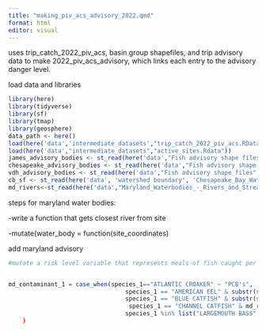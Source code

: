 ```yaml
---
title: "making_piv_acs_advisory_2022.qmd"
format: html
editor: visual
---
```


uses trip_catch_2022_piv_acs, basin group shapefiles, and trip advisory data to make 2022_piv_acs_advisory, which links each entry to the advisory danger level.

load data and libraries

```r
library(here)
library(tidyverse)
library(sf)
library(tmap)
library(geosphere)
data_path <- here()
load(here('data','intermediate_datasets',"trip_catch_2022_piv_acs.RData"))
load(here('data',"intermediate_datasets","active_sites.Rdata"))
james_advisory_bodies <- st_read(here('data',"Fish advisory shape files","JamesPolylines.shp"))
chesapeake_advisory_bodies <- st_read(here('data',"Fish advisory shape files","ChesapeakePolylines.shp"))
vdh_advisory_bodies <- st_read(here('data',"Fish advisory shape files","VDHFishConsAdvisoryPolygon.shp"))
cb_sf <- st_read(here('data', 'watershed boundary', 'Chesapeake_Bay_Watershed_Boundary.shp')) #Chesapeake Bay shapefile
md_rivers<-st_read(here('data',"Maryland_Waterbodies_-_Rivers_and_Streams_(Generalized)","HYDR_RiversStreamsGeneralized_USGS.shp"))
```

steps for maryland water bodies:

-write a function that gets closest river from site

-mutate(water_body = function(site_coordinates)

add maryland advisory

```r
#mutate a risk level variable that represents meals of fish caught per month that are safe to eat for general population (not pregnant women, women who may become pregnant, nursing women, or children). 10 means limitless



```

```r
md_contaminant_1 = case_when(species_1=="ATLANTIC CROAKER" ~ "PCB's",
                                 species_1 == "AMERICAN EEL" & substr(site_id,1,2) == "24" ~ "PCB's",
                                 species_1 == "BLUE CATFISH" & substr(site_id,1,2) == "24" ~ "PCB's",
                                  species_1 == "CHANNEL CATFISH" & md_river %in% list("CHOPTANK R","PATAPSCO R","PATUXENT R") ~ "PCB's",
                                 species_1 %in% list("LARGEMOUTH BASS","SMALLMOUTH BASS")  & md_river %in% list("PATAPSCO R","PATUXENT R") ~ "PCB's")
    )
```
